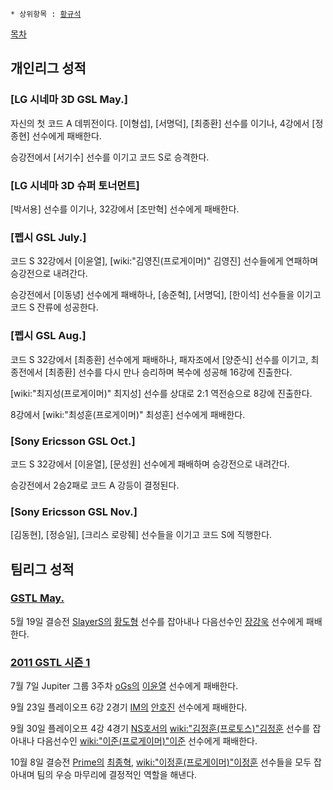  * 상위항목 : [[황규석]]

[[목차]]

== 개인리그 성적 ==
=== [LG 시네마 3D GSL May.] ===
자신의 첫 코드 A 데뷔전이다.
[이형섭], [서명덕], [최종환] 선수를 이기나, 4강에서 [정종현] 선수에게 패배한다.

승강전에서 [서기수] 선수를 이기고 코드 S로 승격한다.
=== [LG 시네마 3D 슈퍼 토너먼트] ===
[박서용] 선수를 이기나, 32강에서 [조만혁] 선수에게 패배한다.
=== [펩시 GSL July.] ===
코드 S 32강에서 [이윤열], [wiki:"김영진(프로게이머)" 김영진] 선수들에게 연패하며 승강전으로 내려간다.

승강전에서 [이동녕] 선수에게 패배하나, [송준혁], [서명덕], [한이석] 선수들을 이기고 코드 S 잔류에 성공한다.
=== [펩시 GSL Aug.] ===
코드 S 32강에서 [최종환] 선수에게 패배하나, 패자조에서 [양준식] 선수를 이기고, 최종전에서 [최종환] 선수를 다시 만나 승리하며 복수에 성공해 16강에 진출한다. 

[wiki:"최지성(프로게이머)" 최지성] 선수를 상대로 2:1 역전승으로 8강에 진출한다.

8강에서 [wiki:"최성훈(프로게이머)" 최성훈] 선수에게 패배한다.
=== [Sony Ericsson GSL Oct.] ===
코드 S 32강에서 [이윤열], [문성원] 선수에게 패배하며 승강전으로 내려간다.

승강전에서 2승2패로 코드 A 강등이 결정된다.
=== [Sony Ericsson GSL Nov.] ===
[김동현], [정승일], [크리스 로랑줴] 선수들을 이기고 코드 S에 직행한다.
== 팀리그 성적 ==
=== [[GSTL May.]] ===
5월 19일 결승전 [[SlayerS]]의 [[황도형]] 선수를 잡아내나 다음선수인 [[장강욱]] 선수에게 패배한다.
=== [[2011 GSTL 시즌 1]] ===
7월 7일 Jupiter 그룹 3주차 [[oGs]]의 [[이윤열]] 선수에게 패배한다.

9월 23일 플레이오프 6강 2경기 [[IM]]의 [[안호진]] 선수에게 패배한다.

9월 30일 플레이오프 4강 4경기 [[NS호서]]의 [[wiki:"김정훈(프로토스)"김정훈]] 선수를 잡아내나 다음선수인 [[wiki:"이준(프로게이머)"이준]] 선수에게 패배한다.

10월 8일 결승전 [[Prime]]의 [[최종혁]], [[wiki:"이정훈(프로게이머)"이정훈]] 선수들을 모두 잡아내며 팀의 우승 마무리에 결정적인 역할을 해낸다.
